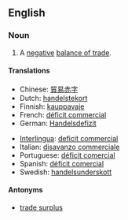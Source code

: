 ==English==

===Noun===
{{en-noun|sg=[[trade]] [[deficit]]}}

# {{economics}} A [[negative]] [[balance of trade]].

====Translations====
{{trans-top|negative balance of trade}}
* Chinese: [[貿易赤字]]
* Dutch: [[handelstekort]] {{n}}
* Finnish: [[kauppavaje]]
* French: [[déficit commercial]] {{m}}
* German: [[Handelsdefizit]] {{n}}
{{trans-mid}}
* [[Interlingua]]: [[deficit commercial]]
* Italian: [[disavanzo commerciale]]
* Portuguese: [[déficit comercial]]
* Spanish: [[déficit comercial]] {{m}}
* Swedish: [[handelsunderskott]]
{{trans-bottom}}

====Antonyms====
* [[trade surplus]]